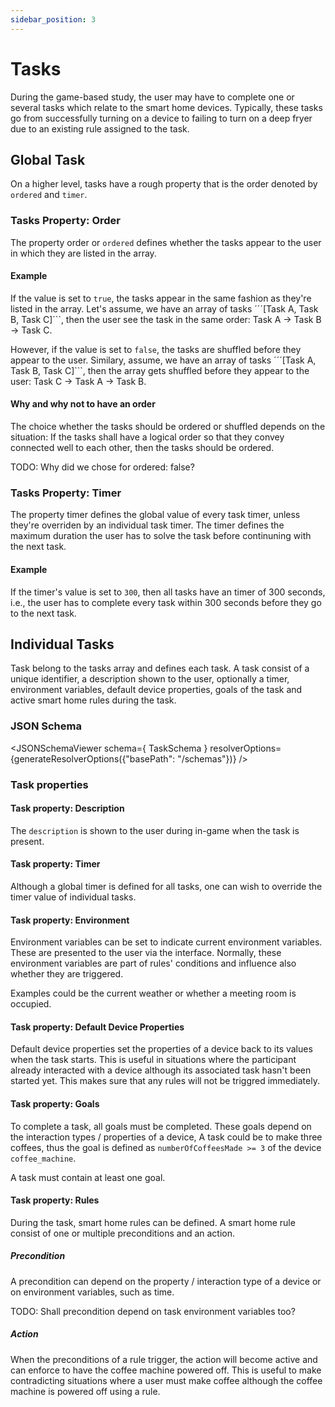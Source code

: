 ```yaml
---
sidebar_position: 3
---
```



# Tasks

During the game-based study, the user may have to complete one or several tasks which relate to the smart home devices.
Typically, these tasks go from successfully turning on a device to failing to turn on a deep fryer due to an existing rule assigned to the task.

## Global Task

On a higher level, tasks have a rough property that is the order denoted by `ordered` and `timer`.

### Tasks Property: Order

The property order or `ordered` defines whether the tasks appear to the user in which they are listed in the array.

#### Example

If the value is set to `true`, the tasks appear in the same fashion as they're listed in the array.
Let's assume, we have an array of tasks ´´´[Task A, Task B, Task C]```, then the user see the task in the same order: Task A -> Task B -> Task C.

However, if the value is set to `false`, the tasks are shuffled before they appear to the user.
Similary, assume, we have an array of tasks ´´´[Task A, Task B, Task C]```, then the array gets shuffled before they appear to the user: Task C -> Task A -> Task B.

#### Why and why not to have an order

The choice whether the tasks should be ordered or shuffled depends on the situation:
If the tasks shall have a logical order so that they convey connected well to each other, then the tasks should be ordered.

TODO: Why did we chose for ordered: false?

### Tasks Property: Timer

The property timer defines the global value of every task timer, unless they're overriden by an individual task timer.
The timer defines the maximum duration the user has to solve the task before continuning with the next task.

#### Example

If the timer's value is set to `300`, then all tasks have an timer of 300 seconds, i.e., the user has to complete every task within 300 seconds before they go to the next task.

## Individual Tasks

Task belong to the tasks array and defines each task. A task consist of a unique identifier, a description shown to the user, optionally a timer, environment variables, default device properties, goals of the task and active smart home rules during the task.

### JSON Schema

<JSONSchemaViewer schema={ TaskSchema } resolverOptions={generateResolverOptions({"basePath": "/schemas"})} />

### Task properties

#### Task property: Description

The `description` is shown to the user during in-game when the task is present.

#### Task property: Timer

Although a global timer is defined for all tasks, one can wish to override the timer value of individual tasks.

#### Task property: Environment

Environment variables can be set to indicate current environment variables. These are presented to the user via the interface.
Normally, these environment variables are part of rules' conditions and influence also whether they are triggered.

Examples could be the current weather or whether a meeting room is occupied.

#### Task property: Default Device Properties

Default device properties set the properties of a device back to its values when the task starts.
This is useful in situations where the participant already interacted with a device although its associated task hasn't been started yet.
This makes sure that any rules will not be triggred immediately.

#### Task property: Goals 

To complete a task, all goals must be completed. These goals depend on the interaction types / properties of a device,
A task could be to make three coffees, thus the goal is defined as `numberOfCoffeesMade >= 3` of the device `coffee_machine`.

A task must contain at least one goal.

#### Task property: Rules

During the task, smart home rules can be defined. A smart home rule consist of one or multiple preconditions and an action.

##### Precondition

A precondition can depend on the property / interaction type of a device or on environment variables, such as time.

TODO: Shall precondition depend on task environment variables too?

##### Action

When the preconditions of a rule trigger, the action will become active and can enforce to have the coffee machine powered off.
This is useful to make contradicting situations where a user must make coffee although the coffee machine is powered off using a rule.
